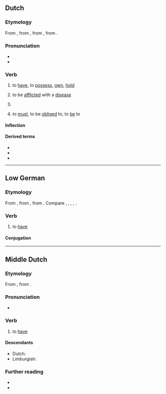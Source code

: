 ==Dutch==

===Etymology===
From {{inh|nl|dum|hebben}}, from {{inh|nl|odt|hebban}}, from {{inh|nl|gem-pro|*habjaną}}, from {{der|nl|ine-pro|*keh₂p-||to grasp}}.

===Pronunciation===
* {{IPA|lang=nl|/ˈɦɛbə(n)/}}
* {{audio|Nl-hebben.ogg|audio|lang=nl}}

===Verb===
{{nl-verb}}

# {{lb|nl|transitive}} to [[have]], to [[possess]], [[own]], [[hold]]
#: {{ux|nl|'''Hebt''' u een minuut?|Do you '''have''' a minute?}}
#: {{syn|nl|bezitten}}
# {{lb|nl|transitive|medicine}} to be [[afflict]]ed with a [[disease]]
#: {{ux|nl|Ik '''heb''' longkanker.|I '''have''' lung cancer.}}
# {{lb|nl|auxiliary}} {{non-gloss definition|Used to form the [[perfect tense]] of the [[active voice]] of most verbs, together with a [[past participle]].}}
#: {{ux|nl|Ik '''heb''' het koekje opgegeten.|I '''have''' eaten the biscuit.}}
#: {{ux|nl|Ze '''hadden''' hun auto net gewassen.|They '''had''' only just washed their car.}}
#: {{ux|nl|Hij '''heeft''' naar huis moeten lopen.|He '''must''' have walked home.}}
#: {{ux|nl|Ik '''heb''' hem horen praten.|I '''have''' heard him speak.}}
#: {{ux|nl|Dat '''had''' je moeten doen.|You '''had''' been going to do that.}}
# {{lb|nl|auxiliary|with {{m|nl|te}}}} to [[must]], to be [[obliged]] to, to [[be]] to

====Inflection====
{{nl-conj-irr|hebben}}

====Derived terms====
* {{l|nl|aanhebben}}
* {{l|nl|doorhebben}}
* {{l|nl|hebben en houden}}

----

==Low German==

===Etymology===
From {{inh|nds|osx|hebbian}}, from {{inh|nds|gem-pro|*habjaną}}, from {{der|nds|ine-pro|*keh₂p-||to grasp}}. Compare {{cog|nl|hebben}}, {{cog|de|haben}}, {{cog|fy|hawwe}}, {{cog|en|have}}, {{cog|da|have}}.

===Verb===
{{head|nds|verb|third-person singular simple present|hett|past tense|harr|past participle|hatt|auxiliary verb|hebben}}

# to [[have]]

====Conjugation====
{{nds-conj-table<!--
-->|head=''hebben'' (irregular verb)<!--

Present indicative
-->|heff<!--
-->|hest<!--
-->|hett<!--
-->|hebbt<!--

Past indicative
-->|harr<!--
-->|harrst<!--
-->|harr<!--
-->|harren<!--

Imperative
-->|hebb<!--
-->|hebbt<!--

Participles
-->|hebben<!--
-->|hatt<!--
-->}}

----

==Middle Dutch==

===Etymology===
From {{inh|dum|odt|hebban}}, from {{inh|dum|gem-pro|*habjaną}}.

===Pronunciation===
* {{IPA|lang=dum|/ˈhebːən/}}

===Verb===
{{dum-verb}}

# to [[have]]

====Descendants====
* Dutch: {{l|nl|hebben}}
* Limburgish: {{l|li|höbbe}}

===Further reading===
* {{R:VMNW|ID18261|II}}
* {{R:MNW|16041}}